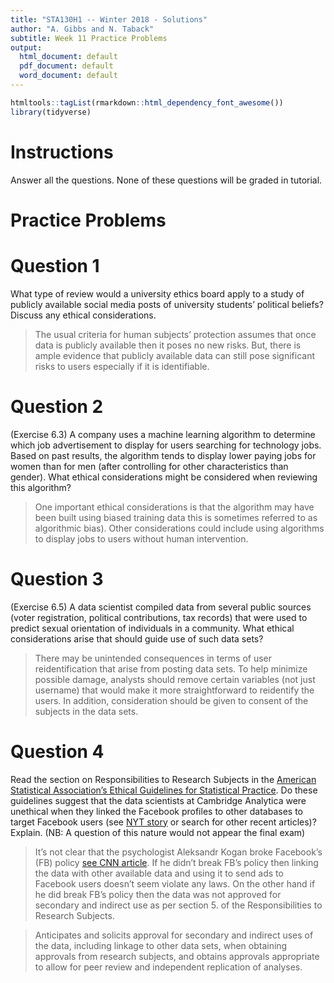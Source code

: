 ```yaml
---
title: "STA130H1 -- Winter 2018 - Solutions"
author: "A. Gibbs and N. Taback"
subtitle: Week 11 Practice Problems
output:
  html_document: default
  pdf_document: default
  word_document: default
---
```


```r
htmltools::tagList(rmarkdown::html_dependency_font_awesome())
library(tidyverse)
```

# Instructions

Answer all the questions.  None of these questions will be graded in tutorial.

# Practice Problems

# Question 1

What type of review would a university ethics board apply to a study of publicly available social media posts of university students' political beliefs?  Discuss any ethical considerations.

>The usual criteria for human subjects' protection assumes that once data is publicly available then it poses no new risks.  But, there is ample evidence that publicly available data can still pose significant risks to users especially if it is identifiable. 

# Question 2

(Exercise 6.3) A company uses a machine learning algorithm to determine which job advertisement to display for users searching for technology jobs. Based on past results, the algorithm tends to display lower paying jobs for women than for men (after controlling for other characteristics than gender). What ethical considerations might be considered when reviewing this algorithm?

>One important ethical considerations is that the algorithm may have been built using biased training data this is sometimes referred to as algorithmic bias). Other considerations could include using algorithms to display jobs to users without human intervention. 

# Question 3

(Exercise 6.5) A data scientist compiled data from several public sources (voter registration, political contributions, tax records) that were used to predict sexual orientation of individuals in a community. What ethical considerations arise that should guide use of such data sets?

>There may be unintended consequences in terms of user reidentification that arise from posting data sets. To help minimize possible damage, analysts should remove certain variables (not just username) that would make it more straightforward to reidentify the users.  In addition, consideration should be given to consent of the subjects in the data sets.

# Question 4

Read the section on Responsibilities to Research Subjects in the [American Statistical Association's Ethical Guidelines for Statistical Practice](http://www.amstat.org/ASA/Your-Career/Ethical-Guidelines-for-Statistical-Practice.aspx).  Do these guidelines suggest that the data scientists at Cambridge Analytica were unethical when they linked the Facebook profiles to other databases to target Facebook users (see [NYT story](https://www.nytimes.com/2018/03/17/us/politics/cambridge-analytica-trump-campaign.html?action=click&contentCollection=Technology&module=RelatedCoverage&region=EndOfArticle&pgtype=article) or search for other recent articles)?  Explain. (NB:  A  question of this nature would not appear the final exam) 

>It's not clear that the psychologist Aleksandr Kogan broke Facebook's (FB) policy [see CNN article](http://money.cnn.com/2018/03/20/technology/aleksandr-kogan-interview/index.html). If he didn't break FB's policy then linking the data with other available data and using it to send ads to Facebook users doesn't seem violate any laws.  On the other hand if he did break FB's policy then the data was not approved for secondary and indirect use as per section 5. of the Responsibilities to Research Subjects.

> Anticipates and solicits approval for secondary and indirect uses of the data, including linkage to other data sets, when obtaining approvals from research subjects, and obtains approvals appropriate to allow for peer review and independent replication of analyses.
